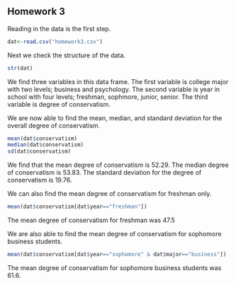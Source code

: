 ## Homework 3

<!--
You can use the example3.Rmd or other files to find examples
of the codes you'll need to use to complete this assignment. I strongly
urge you to copy and paste relevant code that you know works from my
examples or instructions and then edit that code so you're working
with the appropriate variables for the homework.
-->

<!--
Set the working directory.
No Rchunk is needed to accomplish this.
-->

<!--
Read in the homework3.csv data. For each of the following steps you
should preface your R commands with some plain English explanation.
-->
Reading in the data is the first step.
```r
dat<-read.csv("homework3.csv")
```


<!--
Check the structure of the data.
-->

Next we check the structure of the data.
```r
str(dat)
```

We find three variables in this data frame. The first variable is college major with two levels; business and psychology. The second variable is year in school with four levels; freshman, sophmore, junior, senior. The third variable is degree of conservatism. 

<!--
Find the mean, median, and standard deviation using the sd() function
for the overall level of conservatism.
-->

We are now able to find the mean, median, and standard deviation for the overall degree of conservatism.
```r
mean(dat$conservatism)
median(dat$conservatism)
sd(dat$conservatism)
```

We find that the mean degree of conservatism is 52.29. The median degree of conservatism is 53.83. The standard deviation for the degree of conservatism is 19.76.

<!--
Find the mean level of support for freshmen only.
-->

We can also find the mean degree of conservatism for freshman only.
```r
mean(dat$conservatism[dat$year=="freshman"])
```

The mean degree of conservatism for freshman was 47.5

<!--
Find the mean level of support for male business students only.
-->

We are also able to find the mean degree of conservatism for sophomore business students.
```r
mean(dat$conservatism[dat$year=="sophomore" & dat$major=="business"])
```

The mean degree of conservatism for sophomore business students was 61.6.
